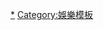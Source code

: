 {{Navbox
|listclass = hlist
|name  = HITO流行音樂獎最受歡迎團體
|title = [[Hito流行音樂獎|HITO流行音樂獎頒獎典禮]] 最受歡迎團體
|titlestyle = background: #FE8770
|groupstyle = background: #FE8770
|group1=2000年代
|list1 =
* 2003 [[F4 (台灣男子團體)|F4]]
* 2004 [[5566]]
* 2006 [[S.H.E]]
* 2007 [[S.H.E]]
* 2008 [[飛輪海]]
|group2=2010年代
|list2 =
* 2012 [[Super Junior-M]]
* 2013 [[S.H.E]]
* 2014 [[Dream Girls]]
* 2015 [[SpeXial]]
* 2016 [[SpeXial]]
* 2017 [[兄弟本色]]
* 2018 [[頑童MJ116]]
|group3=2020年代
|list3 =
* 2022 [[九澤CP]]
| below = 注：2005年、2009年、2010年、2019年、2020年、2021年未頒發該獎項，2011年改辦[[全球流行音樂金榜]]
}}<noinclude>
[[Category:HITO流行音樂獎|*]]
[[Category:娛樂模板]]
</noinclude>